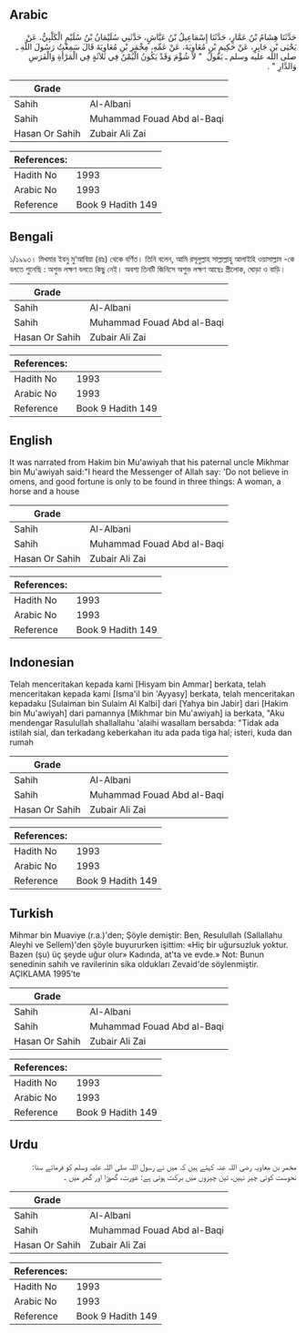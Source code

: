 ## Arabic


<div dir="rtl" lang="ar" style={{fontSize:'larger',backgroundColor:'#f8f9fa',padding:20}}>
حَدَّثَنَا هِشَامُ بْنُ عَمَّارٍ، حَدَّثَنَا إِسْمَاعِيلُ بْنُ عَيَّاشٍ، حَدَّثَنِي سُلَيْمَانُ بْنُ سُلَيْمٍ الْكَلْبِيُّ، عَنْ يَحْيَى بْنِ جَابِرٍ، عَنْ حَكِيمِ بْنِ مُعَاوِيَةَ، عَنْ عَمِّهِ، مِخْمَرِ بْنِ مُعَاوِيَةَ قَالَ سَمِعْتُ رَسُولَ اللَّهِ ـ صلى الله عليه وسلم ـ يَقُولُ ‏ "‏ لاَ شُؤْمَ وَقَدْ يَكُونُ الْيُمْنُ فِي ثَلاَثَةٍ فِي الْمَرْأَةِ وَالْفَرَسِ وَالدَّارِ ‏"‏ ‏.‏
</div>
<div style={{backgroundColor:'#f8f9fa',padding:20, marginBottom: 10}}><table> <thead> <tr> <th>Grade</th> <th></th> </tr> </thead> <tbody> <tr><td>Sahih</td><td>Al-Albani</td></tr><tr><td>Sahih</td><td>Muhammad Fouad Abd al-Baqi</td></tr><tr><td>Hasan Or Sahih</td><td>Zubair Ali Zai</td></tr></tbody></table><table> <thead> <tr> <th>References:</th> <th></th> </tr> </thead> <tbody><tr><td>Hadith No</td><td>1993</td></tr><tr><td>Arabic No</td><td>1993</td></tr><tr><td>Reference</td><td>Book 9 Hadith 149</td></tr></tbody></table></div>

## Bengali


<div dir="ltr" lang="bn" style={{fontSize:'larger',backgroundColor:'#f8f9fa',padding:20}}>
১/১৯৯৩। মিখমার ইবনু মু‘আবিয়া (রাঃ) থেকে বর্ণিত। তিনি বলেন, আমি রসূলুল্লাহ সাল্লাল্লাহু আলাইহি ওয়াসাল্লাম -কে বলতে শুনেছি : অশুভ লক্ষণ বলতে কিছু নেই। অবশ্য তিনটি জিনিসে অশুভ লক্ষণ আছেঃ স্ত্রীলোক, ঘোড়া ও বাড়ি।
</div>
<div style={{backgroundColor:'#f8f9fa',padding:20, marginBottom: 10}}><table> <thead> <tr> <th>Grade</th> <th></th> </tr> </thead> <tbody> <tr><td>Sahih</td><td>Al-Albani</td></tr><tr><td>Sahih</td><td>Muhammad Fouad Abd al-Baqi</td></tr><tr><td>Hasan Or Sahih</td><td>Zubair Ali Zai</td></tr></tbody></table><table> <thead> <tr> <th>References:</th> <th></th> </tr> </thead> <tbody><tr><td>Hadith No</td><td>1993</td></tr><tr><td>Arabic No</td><td>1993</td></tr><tr><td>Reference</td><td>Book 9 Hadith 149</td></tr></tbody></table></div>

## English


<div dir="ltr" lang="en" style={{fontSize:'larger',backgroundColor:'#f8f9fa',padding:20}}>
It was narrated from Hakim bin Mu'awiyah that his paternal uncle Mikhmar bin Mu'awiyah said:"I heard the Messenger of Allah say: 'Do not believe in omens, and good fortune is only to be found in three things: A woman, a horse and a house
</div>
<div style={{backgroundColor:'#f8f9fa',padding:20, marginBottom: 10}}><table> <thead> <tr> <th>Grade</th> <th></th> </tr> </thead> <tbody> <tr><td>Sahih</td><td>Al-Albani</td></tr><tr><td>Sahih</td><td>Muhammad Fouad Abd al-Baqi</td></tr><tr><td>Hasan Or Sahih</td><td>Zubair Ali Zai</td></tr></tbody></table><table> <thead> <tr> <th>References:</th> <th></th> </tr> </thead> <tbody><tr><td>Hadith No</td><td>1993</td></tr><tr><td>Arabic No</td><td>1993</td></tr><tr><td>Reference</td><td>Book 9 Hadith 149</td></tr></tbody></table></div>

## Indonesian


<div dir="ltr" lang="id" style={{fontSize:'larger',backgroundColor:'#f8f9fa',padding:20}}>
Telah menceritakan kepada kami [Hisyam bin Ammar] berkata, telah menceritakan kepada kami [Isma'il bin 'Ayyasy] berkata, telah menceritakan kepadaku [Sulaiman bin Sulaim Al Kalbi] dari [Yahya bin Jabir] dari [Hakim bin Mu'awiyah] dari pamannya [Mikhmar bin Mu'awiyah] ia berkata, "Aku mendengar Rasulullah shallallahu 'alaihi wasallam bersabda: "Tidak ada istilah sial, dan terkadang keberkahan itu ada pada tiga hal; isteri, kuda dan rumah
</div>
<div style={{backgroundColor:'#f8f9fa',padding:20, marginBottom: 10}}><table> <thead> <tr> <th>Grade</th> <th></th> </tr> </thead> <tbody> <tr><td>Sahih</td><td>Al-Albani</td></tr><tr><td>Sahih</td><td>Muhammad Fouad Abd al-Baqi</td></tr><tr><td>Hasan Or Sahih</td><td>Zubair Ali Zai</td></tr></tbody></table><table> <thead> <tr> <th>References:</th> <th></th> </tr> </thead> <tbody><tr><td>Hadith No</td><td>1993</td></tr><tr><td>Arabic No</td><td>1993</td></tr><tr><td>Reference</td><td>Book 9 Hadith 149</td></tr></tbody></table></div>

## Turkish


<div dir="ltr" lang="tr" style={{fontSize:'larger',backgroundColor:'#f8f9fa',padding:20}}>
Mihmar bin Muaviye (r.a.)'den; Şöyle demiştir: Ben, Resulullah (Sallallahu Aleyhi ve Sellem)'den şöyle buyururken işittim: «Hiç bir uğursuzluk yoktur. Bazen (şu) üç şeyde uğur olur» Kadında, at'ta ve evde.» Not: Bunun senedinin sahih ve ravilerinin sika oldukları Zevaid'de söylenmiştir. AÇIKLAMA 1995’te
</div>
<div style={{backgroundColor:'#f8f9fa',padding:20, marginBottom: 10}}><table> <thead> <tr> <th>Grade</th> <th></th> </tr> </thead> <tbody> <tr><td>Sahih</td><td>Al-Albani</td></tr><tr><td>Sahih</td><td>Muhammad Fouad Abd al-Baqi</td></tr><tr><td>Hasan Or Sahih</td><td>Zubair Ali Zai</td></tr></tbody></table><table> <thead> <tr> <th>References:</th> <th></th> </tr> </thead> <tbody><tr><td>Hadith No</td><td>1993</td></tr><tr><td>Arabic No</td><td>1993</td></tr><tr><td>Reference</td><td>Book 9 Hadith 149</td></tr></tbody></table></div>

## Urdu


<div dir="rtl" lang="ur" style={{fontSize:'larger',backgroundColor:'#f8f9fa',padding:20}}>
مخمر بن معاویہ رضی اللہ عنہ کہتے ہیں کہ میں نے رسول اللہ صلی اللہ علیہ وسلم کو فرماتے سنا: نحوست کوئی چیز نہیں، تین چیزوں میں برکت ہوتی ہے: عورت، گھوڑا اور گھر میں ۔
</div>
<div style={{backgroundColor:'#f8f9fa',padding:20, marginBottom: 10}}><table> <thead> <tr> <th>Grade</th> <th></th> </tr> </thead> <tbody> <tr><td>Sahih</td><td>Al-Albani</td></tr><tr><td>Sahih</td><td>Muhammad Fouad Abd al-Baqi</td></tr><tr><td>Hasan Or Sahih</td><td>Zubair Ali Zai</td></tr></tbody></table><table> <thead> <tr> <th>References:</th> <th></th> </tr> </thead> <tbody><tr><td>Hadith No</td><td>1993</td></tr><tr><td>Arabic No</td><td>1993</td></tr><tr><td>Reference</td><td>Book 9 Hadith 149</td></tr></tbody></table></div>